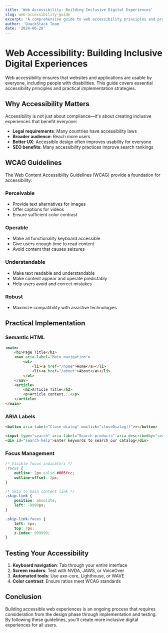 ```yaml
---
title: 'Web Accessibility: Building Inclusive Digital Experiences'
slug: web-accessibility-guide
excerpt: 'A comprehensive guide to web accessibility principles and practical implementation strategies for developers.'
author: 'QuackStack Team'
date: '2024-06-28'
---
```


# Web Accessibility: Building Inclusive Digital Experiences

Web accessibility ensures that websites and applications are usable by everyone, including people with disabilities. This guide covers essential accessibility principles and practical implementation strategies.

## Why Accessibility Matters

Accessibility is not just about compliance—it's about creating inclusive experiences that benefit everyone:

- **Legal requirements**: Many countries have accessibility laws
- **Broader audience**: Reach more users
- **Better UX**: Accessible design often improves usability for everyone
- **SEO benefits**: Many accessibility practices improve search rankings

## WCAG Guidelines

The Web Content Accessibility Guidelines (WCAG) provide a foundation for accessibility:

### Perceivable

- Provide text alternatives for images
- Offer captions for videos
- Ensure sufficient color contrast

### Operable

- Make all functionality keyboard accessible
- Give users enough time to read content
- Avoid content that causes seizures

### Understandable

- Make text readable and understandable
- Make content appear and operate predictably
- Help users avoid and correct mistakes

### Robust

- Maximize compatibility with assistive technologies

## Practical Implementation

### Semantic HTML

```html
<main>
	<h1>Page Title</h1>
	<nav aria-label="Main navigation">
		<ul>
			<li><a href="/home">Home</a></li>
			<li><a href="/about">About</a></li>
		</ul>
	</nav>
	<article>
		<h2>Article Title</h2>
		<p>Article content...</p>
	</article>
</main>
```

### ARIA Labels

```html
<button aria-label="Close dialog" onclick="closeDialog()">×</button>

<input type="search" aria-label="Search products" aria-describedby="search-help" />
<div id="search-help">Enter keywords to search our catalog</div>
```

### Focus Management

```css
/* Visible focus indicators */
:focus {
	outline: 2px solid #005fcc;
	outline-offset: 2px;
}

/* Skip to main content link */
.skip-link {
	position: absolute;
	left: -9999px;
}

.skip-link:focus {
	left: 6px;
	top: 7px;
	z-index: 999999;
}
```

## Testing Your Accessibility

1. **Keyboard navigation**: Tab through your entire interface
2. **Screen readers**: Test with NVDA, JAWS, or VoiceOver
3. **Automated tools**: Use axe-core, Lighthouse, or WAVE
4. **Color contrast**: Ensure ratios meet WCAG standards

## Conclusion

Building accessible web experiences is an ongoing process that requires consideration from the design phase through implementation and testing. By following these guidelines, you'll create more inclusive digital experiences for all users.
